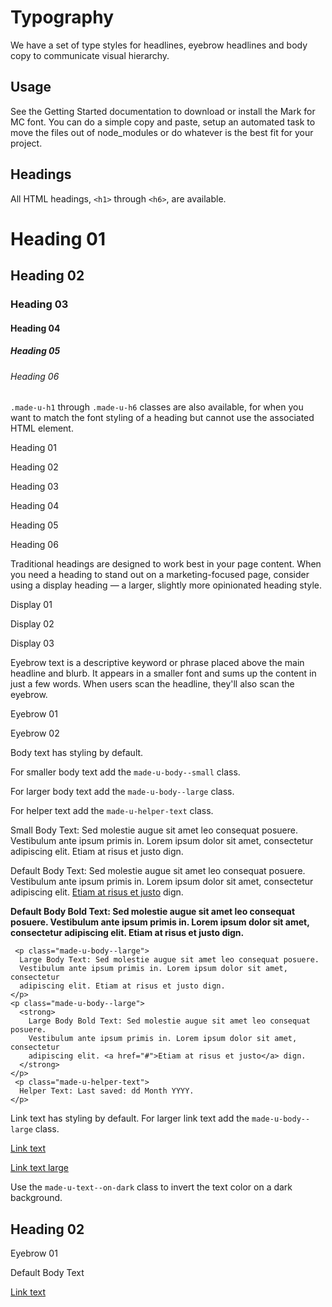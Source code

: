 
<Meta title="Foundations/Typography" />

# Typography

We have a set of type styles for headlines, eyebrow headlines and body copy to communicate visual hierarchy.

## Usage

See the Getting Started documentation to download or install the Mark for MC font.  You can do a simple copy and paste, setup an automated task to move the files out of node_modules or do whatever is the best fit for your project.

## Headings

All HTML headings, `<h1>` through `<h6>`, are available.

<Canvas>
  <Story name="Headings">
    <h1>Heading 01</h1>
    <h2>Heading 02</h2>
    <h3>Heading 03</h3>
    <h4>Heading 04</h4>
    <h5>Heading 05</h5>
    <h6>Heading 06</h6>
  </Story>
</Canvas>

`.made-u-h1` through `.made-u-h6` classes are also available, for when you want to match the font styling of a heading but cannot use the associated HTML element.

<Canvas>
  <Story name="Heading Classes">
    <p class="made-u-h1">Heading 01</p>
    <p class="made-u-h2">Heading 02</p>
    <p class="made-u-h3">Heading 03</p>
    <p class="made-u-h4">Heading 04</p>
    <p class="made-u-h5">Heading 05</p>
    <p class="made-u-h6">Heading 06</p>
  </Story>
</Canvas>

Traditional headings are designed to work best in your page content. When you need a heading to stand out on a marketing-focused page, consider using a display heading — a larger, slightly more opinionated heading style.

<Canvas>
  <Story name="Display">
    <p class="made-u-display--01">Display 01</p>
    <p class="made-u-display--02">Display 02</p>
    <p class="made-u-display--03">Display 03</p>
  </Story>
</Canvas>

Eyebrow text is a descriptive keyword or phrase placed above the main headline and blurb. It appears in a smaller font and sums up the content in just a few words. When users scan the headline, they'll also scan the eyebrow.

<Canvas>
  <Story name="Eyebrow">
    <p class="made-u-eyebrow--01">Eyebrow 01</p>
    <p class="made-u-eyebrow--02">Eyebrow 02</p>
  </Story>
</Canvas>

Body text has styling by default. 

For smaller body text add the `made-u-body--small` class. 

For larger body text add the `made-u-body--large` class. 

For helper text add the `made-u-helper-text` class. 

<Canvas>
  <Story name="Body">
   <p class="made-u-body--small">
      Small Body Text: Sed molestie augue sit amet leo consequat posuere.
      Vestibulum ante ipsum primis in. Lorem ipsum dolor sit amet, consectetur
      adipiscing elit. Etiam at risus et justo dign.
    </p>
    <p>
      Default Body Text: Sed molestie augue sit amet leo consequat posuere.
      Vestibulum ante ipsum primis in. Lorem ipsum dolor sit amet, consectetur
      adipiscing elit. <a href="#">Etiam at risus et justo</a> dign.
    </p>
    <p>
      <strong>
        Default Body Bold Text: Sed molestie augue sit amet leo consequat
        posuere. Vestibulum ante ipsum primis in. Lorem ipsum dolor sit amet,
        consectetur adipiscing elit. Etiam at risus et justo dign.
      </strong>
    </p>
   
     <p class="made-u-body--large">
      Large Body Text: Sed molestie augue sit amet leo consequat posuere.
      Vestibulum ante ipsum primis in. Lorem ipsum dolor sit amet, consectetur
      adipiscing elit. Etiam at risus et justo dign.
    </p>
    <p class="made-u-body--large">
      <strong>
        Large Body Bold Text: Sed molestie augue sit amet leo consequat posuere.
        Vestibulum ante ipsum primis in. Lorem ipsum dolor sit amet, consectetur
        adipiscing elit. <a href="#">Etiam at risus et justo</a> dign.
      </strong>
    </p>
     <p class="made-u-helper-text">
      Helper Text: Last saved: dd Month YYYY.
    </p>
  </Story>
</Canvas>

Link text has styling by default. For larger link text add the `made-u-body--large` class.

<Canvas>
  <Story name="Links">
     <a href="#">Link text</a>
      <p class="made-u-body--large">
      <a href="#">Link text large</a>
    </p>
  </Story>
</Canvas>

Use the `made-u-text--on-dark` class to invert the text color on a dark background.

<Canvas>
  <Story name="On Dark">
    <div class="made-s-background-dark">
    <h2 class="made-u-text--on-dark">Heading 02</h2>
    <p class="made-u-eyebrow--01 made-u-text--on-dark">Eyebrow 01</p>
    <p class="made-u-text--on-dark">Default Body Text</p>
    <p class="made-u-text--on-dark">
      <a href="#" class="made-u-link--on-dark">
        Link text
      </a>
    </p>
    </div>
  </Story>
</Canvas>



